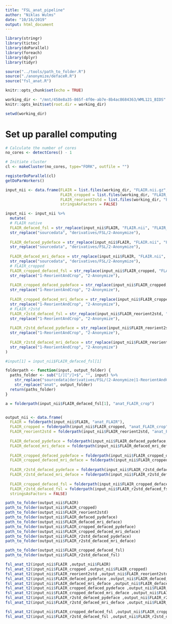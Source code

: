 ```yaml
---
title: "FSL_anat_pipeline"
author: "Niklas Wulms"
date: "10/16/2019"
output: html_document
---
```


```r
library(stringr)
library(tictoc)
library(doParallel)
library(foreach)
library(dplyr)
library(tidyr)

source("../tools/path_to_folder.R")
source("./anonymize/defaceR.R")
source("fsl_anat.R")

knitr::opts_chunk$set(echo = TRUE)

working_dir <- "/mnt/458e8a35-865f-4f0e-ab7e-8b4ac8684363/WML121_BIDS"
knitr::opts_knit$set(root.dir = working_dir)

setwd(working_dir)
```

# Set up parallel computing

```r

# Calculate the number of cores
no_cores <- detectCores() - 1

# Initiate cluster
cl <- makeCluster(no_cores, type="FORK", outfile = "")

registerDoParallel(cl)
getDoParWorkers()
```



```r
input_nii <- data.frame(FLAIR = list.files(working_dir, "FLAIR.nii.gz", recursive = TRUE, full.names = FALSE), 
                        FLAIR_cropped = list.files(working_dir, "FLAIR_cropped.nii.gz", recursive = TRUE, full.names = FALSE),
                        FLAIR_reorient2std = list.files(working_dir, "FLAIR_reorient2std.nii.gz", recursive = TRUE, full.names = FALSE),
                        stringsAsFactors = FALSE) 

input_nii <- input_nii %>%
  mutate(
  # FLAIR native
  FLAIR_defaced_fsl = str_replace(input_nii$FLAIR, "FLAIR.nii", "FLAIR_defaced_fsl.nii")  %>%
  str_replace("sourcedata", "derivatives/FSL/2-Anonymize"),
  
  FLAIR_defaced_pydeface = str_replace(input_nii$FLAIR, "FLAIR.nii", "FLAIR_defaced_pydeface.nii") %>%
  str_replace("sourcedata", "derivatives/FSL/2-Anonymize"),
  
  FLAIR_defaced_mri_deface = str_replace(input_nii$FLAIR, "FLAIR.nii", "FLAIR_defaced_mri_deface.nii") %>%
  str_replace("sourcedata", "derivatives/FSL/2-Anonymize"),
  # FLAIR_cropped
  FLAIR_cropped_defaced_fsl = str_replace(input_nii$FLAIR_cropped, "FLAIR_cropped.nii", "FLAIR_cropped_defaced_fsl.nii") %>%
  str_replace("1-ReorientAndCrop", "2-Anonymize"),
  
  FLAIR_cropped_defaced_pydeface = str_replace(input_nii$FLAIR_cropped, "FLAIR_cropped.nii", "FLAIR_cropped_defaced_pydeface.nii") %>%
  str_replace("1-ReorientAndCrop", "2-Anonymize"),
  
  FLAIR_cropped_defaced_mri_deface = str_replace(input_nii$FLAIR_cropped, "FLAIR_cropped.nii", "FLAIR_cropped_defaced_mri_deface.nii") %>%
  str_replace("1-ReorientAndCrop", "2-Anonymize"),
  # FLAIR_r2std
  FLAIR_r2std_defaced_fsl = str_replace(input_nii$FLAIR_reorient2std, "FLAIR_reorient2std.nii", "FLAIR_reorient2std_defaced_fsl.nii") %>%
  str_replace("1-ReorientAndCrop", "2-Anonymize"),
    
  FLAIR_r2std_defaced_pydeface = str_replace(input_nii$FLAIR_reorient2std, "FLAIR_reorient2std.nii", "FLAIR_reorient2std_defaced_pydeface.nii") %>%
  str_replace("1-ReorientAndCrop", "2-Anonymize"), 
  
  FLAIR_r2std_defaced_mri_deface = str_replace(input_nii$FLAIR_reorient2std, "FLAIR_reorient2std.nii", "FLAIR_reorient2std_defaced_mri_deface.nii") %>%
  str_replace("1-ReorientAndCrop", "2-Anonymize")
)
```


```r

#input[1] = input_nii$FLAIR_defaced_fsl[1]

folderpath <- function(input, output_folder) {
  paths_folder <- sub("[/][^/]+$", "", input) %>%
    str_replace("sourcedata|derivatives/FSL/(2-Anonymize|1-ReorientAndCrop)", "derivatives/FSL/3-FSL_pipeline/anat") %>%
    str_replace("anat", output_folder)
  return(paths_folder)
}

a = folderpath(input_nii$FLAIR_defaced_fsl[1], "anat_FLAIR_crop")


output_nii <- data.frame(
  FLAIR = folderpath(input_nii$FLAIR, "anat_FLAIR"),
  FLAIR_cropped = folderpath(input_nii$FLAIR_cropped, "anat_FLAIR_crop"),
  FLAIR_reorient2std = folderpath(input_nii$FLAIR_reorient2std, "anat_FLAIR_reorient2std"),
  
  FLAIR_defaced_pydeface = folderpath(input_nii$FLAIR_defaced_pydeface, "anat_FLAIR_defaced_pydeface"),
  FLAIR_defaced_mri_deface = folderpath(input_nii$FLAIR_defaced_mri_deface, "anat_FLAIR_defaced_mri_deface"),
  
  FLAIR_cropped_defaced_pydeface = folderpath(input_nii$FLAIR_cropped_defaced_pydeface, "anat_FLAIR_cropped_defaced_pydeface"),
  FLAIR_cropped_defaced_mri_deface = folderpath(input_nii$FLAIR_cropped_defaced_mri_deface, "anat_FLAIR_cropped_defaced_mri_deface"),
  
  FLAIR_r2std_defaced_pydeface = folderpath(input_nii$FLAIR_r2std_defaced_pydeface, "anat_FLAIR_r2std_defaced_pydeface"),
  FLAIR_r2std_defaced_mri_deface = folderpath(input_nii$FLAIR_r2std_defaced_mri_deface, "anat_FLAIR_r2std_defaced_mri_deface"),
  
  FLAIR_cropped_defaced_fsl = folderpath(input_nii$FLAIR_cropped_defaced_fsl, "anat_FLAIR_cropped_defaced_fsl"),
  FLAIR_r2std_defaced_fsl = folderpath(input_nii$FLAIR_r2std_defaced_fsl, "anat_FLAIR_r2std_defaced_fsl"),
  stringsAsFactors = FALSE)

path_to_folder(output_nii$FLAIR)
path_to_folder(output_nii$FLAIR_cropped)
path_to_folder(output_nii$FLAIR_reorient2std)
path_to_folder(output_nii$FLAIR_defaced_pydeface)
path_to_folder(output_nii$FLAIR_defaced_mri_deface)
path_to_folder(output_nii$FLAIR_cropped_defaced_pydeface)
path_to_folder(output_nii$FLAIR_cropped_defaced_mri_deface)
path_to_folder(output_nii$FLAIR_r2std_defaced_pydeface)
path_to_folder(output_nii$FLAIR_r2std_defaced_mri_deface)

path_to_folder(output_nii$FLAIR_cropped_defaced_fsl)
path_to_folder(output_nii$FLAIR_r2std_defaced_fsl)
```

```r


fsl_anat_t2(input_nii$FLAIR ,output_nii$FLAIR)
fsl_anat_t2(input_nii$FLAIR_cropped ,output_nii$FLAIR_cropped)
fsl_anat_t2(input_nii$FLAIR_reorient2std ,output_nii$FLAIR_reorient2std)
fsl_anat_t2(input_nii$FLAIR_defaced_pydeface ,output_nii$FLAIR_defaced_pydeface)
fsl_anat_t2(input_nii$FLAIR_defaced_mri_deface ,output_nii$FLAIR_defaced_mri_deface)
fsl_anat_t2(input_nii$FLAIR_cropped_defaced_pydeface ,output_nii$FLAIR_cropped_defaced_pydeface)
fsl_anat_t2(input_nii$FLAIR_cropped_defaced_mri_deface ,output_nii$FLAIR_cropped_defaced_mri_deface)
fsl_anat_t2(input_nii$FLAIR_r2std_defaced_pydeface ,output_nii$FLAIR_r2std_defaced_pydeface)
fsl_anat_t2(input_nii$FLAIR_r2std_defaced_mri_deface ,output_nii$FLAIR_r2std_defaced_mri_deface)

fsl_anat_t2(input_nii$FLAIR_cropped_defaced_fsl ,output_nii$FLAIR_cropped_defaced_fsl)
fsl_anat_t2(input_nii$FLAIR_r2std_defaced_fsl ,output_nii$FLAIR_r2std_defaced_fsl)

```

